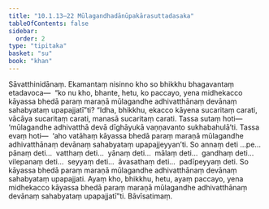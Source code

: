 ```yaml
---
title: "10.1.13–22 Mūlagandhadānūpakārasuttadasaka"
tableOfContents: false
sidebar:
  order: 2
type: "tipitaka"
basket: "su"
book: "khan"
---
```



<DynamicBreadcrumb />

<Division number="450–459" book="khan" bookNo="13">

<Paragraph number="1208" book="khan">
Sāvatthinidānaṃ. Ekamantaṃ nisinno kho so bhikkhu bhagavantaṃ etadavoca—  “ko nu kho, bhante, hetu, ko paccayo, yena midhekacco kāyassa bhedā paraṃ maraṇā mūlagandhe adhivatthānaṃ devānaṃ sahabyataṃ upapajjatī”ti? “Idha, bhikkhu, ekacco kāyena sucaritaṃ carati, vācāya sucaritaṃ carati, manasā sucaritaṃ carati. Tassa sutaṃ hoti—  ‘mūlagandhe adhivatthā devā dīghāyukā vaṇṇavanto sukhabahulā’ti. Tassa evaṃ hoti—  ‘aho vatāhaṃ kāyassa bhedā paraṃ maraṇā mūlagandhe adhivatthānaṃ devānaṃ sahabyataṃ upapajjeyyan’ti. So annaṃ deti …pe…  pānaṃ deti…  vatthaṃ deti…  yānaṃ deti…  mālaṃ deti…  gandhaṃ deti…  vilepanaṃ deti…  seyyaṃ deti…  āvasathaṃ deti…  padīpeyyaṃ deti. So kāyassa bhedā paraṃ maraṇā mūlagandhe adhivatthānaṃ devānaṃ sahabyataṃ upapajjati. Ayaṃ kho, bhikkhu, hetu, ayaṃ paccayo, yena midhekacco kāyassa bhedā paraṃ maraṇā mūlagandhe adhivatthānaṃ devānaṃ sahabyataṃ upapajjatī”ti.

</Paragraph>
</Division>

<Paragraph number="1209" type="center" book="khan">
Bāvīsatimaṃ.
</Paragraph>